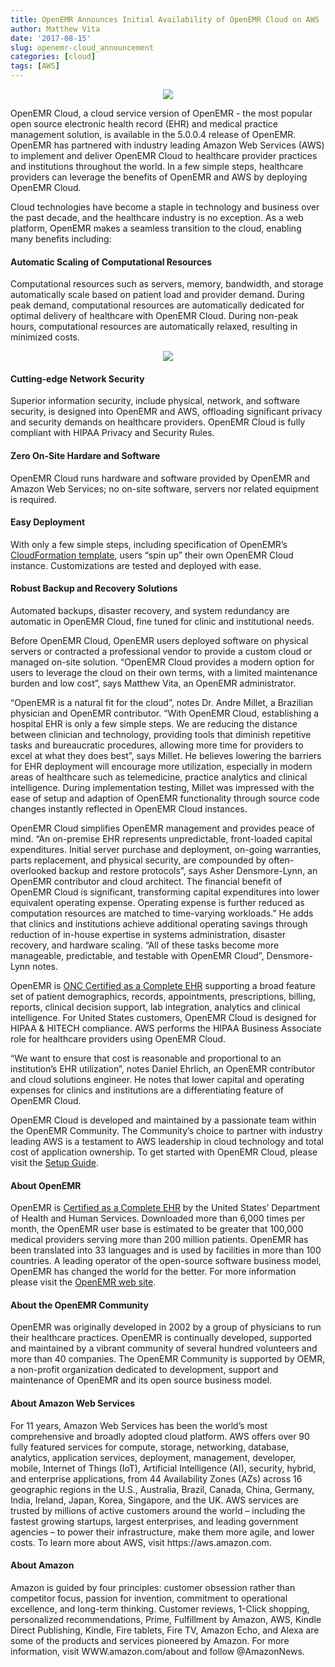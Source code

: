 ```yaml
---
title: OpenEMR Announces Initial Availability of OpenEMR Cloud on AWS
author: Matthew Vita
date: '2017-08-15'
slug: openemr-cloud_announcement
categories: [cloud]
tags: [AWS]
---
```



<center>![](/oemr_aws.png)</center>

OpenEMR Cloud, a cloud service version of OpenEMR - the most popular open source electronic health record (EHR) and medical practice management solution, is available in the 5.0.0.4 release of OpenEMR.  OpenEMR has partnered with industry leading Amazon Web Services (AWS) to implement and deliver OpenEMR Cloud to healthcare provider practices and institutions throughout the world. In a few simple steps, healthcare providers can leverage the benefits of OpenEMR and AWS by deploying OpenEMR Cloud.

Cloud technologies have become a staple in technology and business over the past decade, and the healthcare industry is no exception. As a web platform, OpenEMR makes a seamless transition to the cloud, enabling many benefits including:

#### Automatic Scaling of Computational Resources

Computational resources such as servers, memory, bandwidth, and storage automatically scale based on patient load and provider demand. During peak demand, computational resources are automatically dedicated for optimal delivery of healthcare with OpenEMR Cloud. During non-peak hours, computational resources are automatically relaxed, resulting in minimized costs.

<center>![](/openemrCloud.png)</center>

#### Cutting-edge Network Security 

Superior information security, include physical, network, and software security, is designed into OpenEMR and AWS, offloading significant privacy and security demands on healthcare providers. OpenEMR Cloud is fully compliant with HIPAA Privacy and Security Rules.

#### Zero On-Site Hardare and Software

OpenEMR Cloud runs hardware and software provided by OpenEMR and Amazon Web Services; no on-site software, servers nor related equipment is required.  

#### Easy Deployment

With only a few simple steps, including specification of OpenEMR's [CloudFormation template](https://github.com/openemr/openemr-devops/blob/master/fullstack/assets/OpenEMR.json), users "spin up" their own OpenEMR Cloud instance. Customizations are tested and deployed with ease.

#### Robust Backup and Recovery Solutions

Automated backups, disaster recovery, and system redundancy are automatic in OpenEMR Cloud, fine tuned for clinic and institutional needs.

Before OpenEMR Cloud,  OpenEMR users deployed software on  physical servers or contracted a professional vendor to provide a custom cloud or managed on-site solution. "OpenEMR Cloud provides a modern option for users to leverage the cloud on their own terms, with a limited maintenance burden and low cost", says Matthew Vita, an OpenEMR administrator.

"OpenEMR is a natural fit for the cloud", notes Dr. Andre Millet, a Brazilian physician and OpenEMR contributor. "With OpenEMR Cloud, establishing  a hospital EHR is only a few simple steps. We are reducing the distance between clinician and technology, providing tools that diminish repetitive tasks and bureaucratic procedures, allowing more time for providers to excel at what they does best", says Millet. He believes lowering the barriers for EHR deployment will encourage more utilization, especially in modern areas of healthcare such as telemedicine, practice analytics and clinical intelligence. During implementation testing, Millet was impressed with the ease of setup and adaption of OpenEMR functionality through source code changes instantly reflected in OpenEMR Cloud instances.

OpenEMR Cloud simplifies OpenEMR management and provides peace of mind. "An on-premise EHR represents unpredictable, front-loaded capital expenditures. Initial server purchase and deployment, on-going warranties, parts replacement, and physical security, are compounded by often-overlooked backup and restore protocols", says Asher Densmore-Lynn, an OpenEMR contributor and cloud architect. The financial benefit of OpenEMR Cloud is significant, transforming capital expenditures into lower equivalent operating expense.   Operating expense is further reduced as computation resources are matched to time-varying workloads." He adds that clinics and institutions achieve additional operating savings through reduction of in-house expertise in systems administration, disaster recovery, and hardware scaling. "All of these tasks become more manageable, predictable, and testable with OpenEMR Cloud", Densmore-Lynn notes.

OpenEMR is [ONC Certified as a Complete EHR](http://www.open-emr.org/wiki/images/0/04/OpenEMR_Complete_EHR_2014_Edition_Cert.pdf) supporting a broad feature set of patient demographics, records, appointments, prescriptions, billing, reports, clinical decision support, lab integration, analytics and clinical intelligence. For United States customers, OpenEMR Cloud is designed for HIPAA & HITECH compliance. AWS performs the HIPAA Business Associate role for healthcare providers using OpenEMR Cloud. 

"We want to ensure that cost is reasonable and proportional to an institution's EHR utilization", notes Daniel Ehrlich, an OpenEMR contributor and cloud solutions engineer. He notes that lower capital and operating expenses for clinics and institutions are a differentiating feature of OpenEMR Cloud.  

OpenEMR Cloud is developed and maintained by a passionate team within the OpenEMR Community. The Community's choice to partner with industry leading AWS is a testament to AWS leadership in cloud technology and total cost of application ownership.  To get started with OpenEMR Cloud, please visit the [Setup Guide](https://github.com/openemr/openemr-devops/tree/master/fullstack).

#### About OpenEMR

 OpenEMR is [Certified as a Complete EHR](http://www.open-emr.org/wiki/images/0/04/OpenEMR_Complete_EHR_2014_Edition_Cert.pdf) by the United States' Department of Health and Human Services. Downloaded more than 6,000 times per month, the OpenEMR user base is estimated to be greater that 100,000 medical providers serving more than 200 million patients. OpenEMR has been translated into 33 languages and is used by facilities in more than 100 countries. A leading operator of the open-source software business model, OpenEMR has changed the world for the better. For more information please visit the [OpenEMR web site](http://www.open-emr.org).

#### About the OpenEMR Community

OpenEMR was originally developed in 2002 by a group of physicians to run their healthcare practices. OpenEMR is continually developed, supported and maintained by a vibrant community of several hundred volunteers and more than 40 companies. The OpenEMR Community is supported by OEMR, a non-profit organization dedicated to development, support and maintenance of OpenEMR and its open source business model.

#### About Amazon Web Services

For 11 years, Amazon Web Services has been the world's most comprehensive and broadly adopted cloud platform. AWS offers over 90 fully featured services for compute, storage, networking, database, analytics, application services, deployment, management, developer, mobile, Internet of Things (IoT), Artificial Intelligence (AI), security, hybrid, and enterprise applications, from 44 Availability Zones (AZs) across 16 geographic regions in the U.S., Australia, Brazil, Canada, China, Germany, India, Ireland, Japan, Korea, Singapore, and the UK. AWS services are trusted by millions of active customers around the world -- including the fastest growing startups, largest enterprises, and leading government agencies -- to power their infrastructure, make them more agile, and lower costs. To learn more about AWS, visit https://aws.amazon.com.

#### About Amazon

Amazon is guided by four principles: customer obsession rather than competitor focus, passion for invention, commitment to operational excellence, and long-term thinking. Customer reviews, 1-Click shopping, personalized recommendations, Prime, Fulfillment by Amazon, AWS, Kindle Direct Publishing, Kindle, Fire tablets, Fire TV, Amazon Echo, and Alexa are some of the products and services pioneered by Amazon. For more information, visit WWW.amazon.com/about and follow @AmazonNews.


